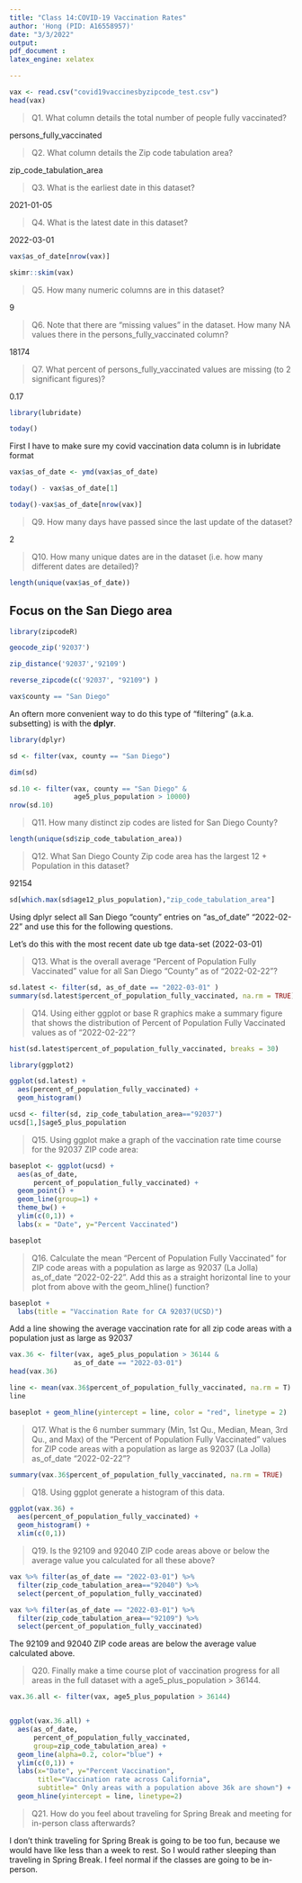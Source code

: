 ```yaml
---
title: "Class 14:COVID-19 Vaccination Rates"
author: 'Hong (PID: A16558957)'
date: "3/3/2022"
output: 
pdf_document : 
latex_engine: xelatex

---
```


```r
vax <- read.csv("covid19vaccinesbyzipcode_test.csv")
head(vax)
```

>Q1. What column details the total number of people fully vaccinated? 

persons_fully_vaccinated

>Q2. What column details the Zip code tabulation area? 

zip_code_tabulation_area

>Q3. What is the earliest date in this dataset? 

2021-01-05

>Q4. What is the latest date in this dataset? 

2022-03-01

```r
vax$as_of_date[nrow(vax)]
```

```r
skimr::skim(vax)
```

>Q5. How many numeric columns are in this dataset? 

9

>Q6. Note that there are “missing values” in the dataset. How many NA values there in the persons_fully_vaccinated column? 

18174

>Q7. What percent of persons_fully_vaccinated values are missing (to 2 significant figures)? 

0.17

```r
library(lubridate)
```

```r
today()
```

First I have to make sure my covid vaccination data column is in lubridate format

```r
vax$as_of_date <- ymd(vax$as_of_date)
```

```r
today() - vax$as_of_date[1]
```

```r
today()-vax$as_of_date[nrow(vax)]
```

> Q9. How many days have passed since the last update of the dataset? 

2

> Q10. How many unique dates are in the dataset (i.e. how many different dates are detailed)? 

```r
length(unique(vax$as_of_date))
```

## Focus on the San Diego area

```r
library(zipcodeR)
```

```r
geocode_zip('92037')
```

```r
zip_distance('92037','92109')
```

```r
reverse_zipcode(c('92037', "92109") )
```

```r
vax$county == "San Diego"
```

An oftern more convenient way to do this type of "filtering" (a.k.a. subsetting) is with the **dplyr**.

```r
library(dplyr)

sd <- filter(vax, county == "San Diego")

dim(sd)
```

```r
sd.10 <- filter(vax, county == "San Diego" &
                age5_plus_population > 10000)
nrow(sd.10)
```

> Q11. How many distinct zip codes are listed for San Diego County? 

```r
length(unique(sd$zip_code_tabulation_area))
```


> Q12. What San Diego County Zip code area has the largest 12 + Population in this dataset? 

92154

```r
sd[which.max(sd$age12_plus_population),"zip_code_tabulation_area"]
```


Using dplyr select all San Diego “county” entries on “as_of_date” “2022-02-22” and use this for the following questions.

Let's do this with the most recent date ub tge data-set (2022-03-01)

> Q13. What is the overall average “Percent of Population Fully Vaccinated” value for all San Diego “County” as of “2022-02-22”? 

```r
sd.latest <- filter(sd, as_of_date == "2022-03-01" )
summary(sd.latest$percent_of_population_fully_vaccinated, na.rm = TRUE)
```


> Q14. Using either ggplot or base R graphics make a summary figure that shows the distribution of Percent of Population Fully Vaccinated values as of “2022-02-22”?

```r
hist(sd.latest$percent_of_population_fully_vaccinated, breaks = 30)
```

```r
library(ggplot2)

ggplot(sd.latest) + 
  aes(percent_of_population_fully_vaccinated) +
  geom_histogram()
```

```r
ucsd <- filter(sd, zip_code_tabulation_area=="92037")
ucsd[1,]$age5_plus_population

```

>Q15. Using ggplot make a graph of the vaccination rate time course for the 92037 ZIP code area:

```r
baseplot <- ggplot(ucsd) +
  aes(as_of_date,
      percent_of_population_fully_vaccinated) +
  geom_point() +
  geom_line(group=1) +
  theme_bw() +
  ylim(c(0,1)) +
  labs(x = "Date", y="Percent Vaccinated")

baseplot
```

> Q16. Calculate the mean “Percent of Population Fully Vaccinated” for ZIP code areas with a population as large as 92037 (La Jolla) as_of_date “2022-02-22”. Add this as a straight horizontal line to your plot from above with the geom_hline() function?

```r
baseplot + 
  labs(title = "Vaccination Rate for CA 92037(UCSD)")
```

Add a line showing the average vaccination rate for all zip code areas with a population just as large as 92037

```r
vax.36 <- filter(vax, age5_plus_population > 36144 &
                as_of_date == "2022-03-01")
head(vax.36)
```

```r
line <- mean(vax.36$percent_of_population_fully_vaccinated, na.rm = T)
line
```

```r
baseplot + geom_hline(yintercept = line, color = "red", linetype = 2)
```


> Q17. What is the 6 number summary (Min, 1st Qu., Median, Mean, 3rd Qu., and Max) of the “Percent of Population Fully Vaccinated” values for ZIP code areas with a population as large as 92037 (La Jolla) as_of_date “2022-02-22”?

```r
summary(vax.36$percent_of_population_fully_vaccinated, na.rm = TRUE)
```


> Q18. Using ggplot generate a histogram of this data.

```r
ggplot(vax.36) +
  aes(percent_of_population_fully_vaccinated) +
  geom_histogram() + 
  xlim(c(0,1))
```


> Q19. Is the 92109 and 92040 ZIP code areas above or below the average value you calculated for all these above?

```r
vax %>% filter(as_of_date == "2022-03-01") %>%  
  filter(zip_code_tabulation_area=="92040") %>%
  select(percent_of_population_fully_vaccinated)
```

```r
vax %>% filter(as_of_date == "2022-03-01") %>%  
  filter(zip_code_tabulation_area=="92109") %>%
  select(percent_of_population_fully_vaccinated)
```

The 92109 and 92040 ZIP code areas are below the average value calculated above.

> Q20. Finally make a time course plot of vaccination progress for all areas in the full dataset with a age5_plus_population > 36144.

```r
vax.36.all <- filter(vax, age5_plus_population > 36144)


ggplot(vax.36.all) +
  aes(as_of_date,
      percent_of_population_fully_vaccinated, 
      group=zip_code_tabulation_area) +
  geom_line(alpha=0.2, color="blue") +
  ylim(c(0,1)) +
  labs(x="Date", y="Percent Vaccination",
       title="Vaccination rate across California",
       subtitle=" Only areas with a population above 36k are shown") +
  geom_hline(yintercept = line, linetype=2)

```


> Q21. How do you feel about traveling for Spring Break and meeting for in-person class afterwards?

I don't think traveling for Spring Break is going to be too fun, because we would have like less than a week to rest. So I would rather sleeping than traveling in Spring Break. I feel normal if the classes are going to be in-person.






